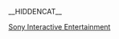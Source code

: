 __HIDDENCAT__
{{WPSS-cat}}
{{Stub Category|article='''[[索尼互動娛樂|索尼互動娛樂]]'''|newstub=Sony-videogame-stub|category=索尼互動娛樂}}

[[Category:各公司电子游戏小作品|Sony Interactive Entertainment]]
